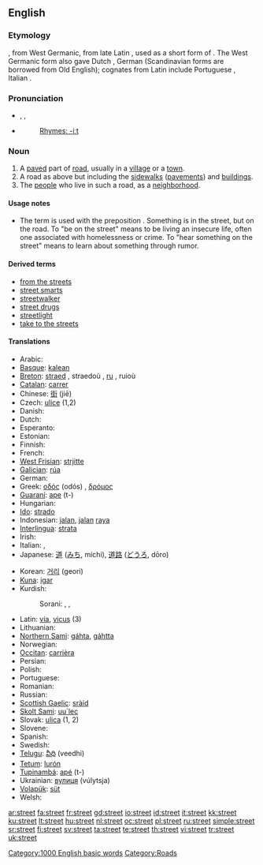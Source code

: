 {{wikipedia}}
==English==

{{rank|produce|drawn|field|828|street|attempt|soft|officers}}

===Etymology===
{{OE.}} {{term|stræt||paved road, Roman road}}, from West Germanic, from late Latin {{term|strata|lang=la}}, used as a short form of {{term||[[via]] [[strata]]|paved road}}.  The West Germanic form also gave Dutch {{term|straat}}, German {{term|Straße}} (Scandinavian forms are borrowed from Old English); cognates from Latin include Portuguese {{term|estrada}}, Italian {{term|strada}}.

===Pronunciation===
* {{enPR|strēt}}, {{IPA|/striːt/}}, {{SAMPA|/stri:t/}}
* {{audio|en-us-street.ogg|Audio (US)}}
*: [[Rhymes:English:-iːt|Rhymes: -iːt]]

===Noun===
{{en-noun}}

# A [[paved]] part of [[road]], usually in a [[village]] or a [[town]].
# A road as above but including the [[sidewalk]]s ([[pavement]]s) and [[building]]s.
# The [[people]] who live in such a road, as a [[neighborhood]].

====Usage notes====
* {{sense|paved part of road}} {{qualifier|Regional}} The term {{term|street}} is used with the preposition {{term|in}}.  Something is in the street, but on the road.  To "be on the street" means to be living an insecure life, often one associated with homelessness or crime. To "hear something on the street" means to learn about something through rumor. <!--This should be expanded a bit.-->

====Derived terms====
*[[from the streets]]
* [[street smarts]]
* [[streetwalker]]
* [[street drugs]]
* [[streetlight]]
*[[take to the streets]]

====Translations====
{{trans-top|A paved part of road, usually in a village or a town}}
* Arabic: {{ARchar|[[شارع]]}} {{unicode|(šá:reʕ)}}
* [[Basque]]: [[kalean]]
* [[Breton]]: [[straed]] {{f}}, straedoù {{p}}, [[ru]] {{f}}, ruioù {{p}}
* [[Catalan]]: [[carrer]] {{m}}
* Chinese: [[街]] (jiē)
* Czech: [[ulice]] {{f}} (1,2)
* Danish: {{t+|da|gade|n}}
* Dutch: {{t+|nl|straat}}
* Esperanto: {{t-|eo|strato|xs=Esperanto}}
* Estonian: {{t-|et|tänav}}
* Finnish: {{t+|fi|katu}}
* French: {{t+|fr|rue|f}}
* [[West Frisian]]: [[strjitte]]
* [[Galician]]: [[rúa]] {{f}}
* German: {{t+|de|Straße|f}}
* Greek: [[οδός]] (odós) {{f}}, [[δρόμος]] {{m}}
* [[Guaraní]]: [[ape]] (t-)
* Hungarian: {{t+|hu|utca}}
* [[Ido]]: [[strado]]
* Indonesian: [[jalan]], [[jalan]] [[raya]]
* [[Interlingua]]: [[strata]]
* Irish: {{t+|ga|sráid|f|xs=Irish}}
* Italian: {{t+|it|strada|f}}, {{t+|it|via|f}}
* Japanese: [[道]] ([[みち]], michi), [[道路]] ([[どうろ]], dōro)
{{trans-mid}}
* Korean: [[거리]] (geori)
* [[Kuna]]: [[igar]]
* Kurdish:
*: Sorani: {{t|ku|جاده|tr=jAdda|sc=KUchar}}, {{t|ku|کۆڵان|tr=koLAn|sc=KUchar}}, {{t|ku|شه‌قام|tr=shaqAm|sc=KUchar}}
* Latin: [[via]], [[vicus]] (3)
* Lithuanian: {{t+|lt|gatvė|f|xs=Lithuanian}}
* [[Northern Sami]]: [[gáhta]], [[gáhtta]]
* Norwegian: {{t-|no|gate}}
* [[Occitan]]: [[carrièra]] {{f}}
* Persian: {{t-|fa|خیابان|tr=khiyâbân|sc=FAchar|xs=Persian}}
* Polish: {{t+|pl|ulica}}
* Portuguese: {{t+|pt|rua|f}}
* Romanian: {{t-|ro|stradă|f}}
* Russian: {{t+|ru|улица|f|tr=úlitsa|sc=Cyrl}}
* [[Scottish Gaelic]]: [[sràid]] {{f}}
* [[Skolt Sami]]: [[uu´lec]]
* Slovak: [[ulica#Slovak|ulica]] {{f}} (1, 2)
* Slovene: {{t+|sl|ulica|f}}
* Spanish: {{t+|es|calle|f}}
* Swedish: {{t+|sv|gata}}
* [[Telugu]]: [[వీధి]] (veedhi)
* [[Tetum]]: [[lurón]]
* [[Tupinambá]]: [[apé]] (t-)
* Ukrainian: [[вулиця]] (vúlytsja) {{f}}
* [[Volapük]]: [[süt]]
* Welsh: {{t-|cy|heol|f|xs=Welsh}}
{{trans-bottom}}

[[Category:1000 English basic words]]
[[Category:Roads]]

[[ar:street]]
[[fa:street]]
[[fr:street]]
[[gd:street]]
[[io:street]]
[[id:street]]
[[it:street]]
[[kk:street]]
[[ku:street]]
[[lt:street]]
[[hu:street]]
[[nl:street]]
[[oc:street]]
[[pl:street]]
[[ru:street]]
[[simple:street]]
[[sr:street]]
[[fi:street]]
[[sv:street]]
[[ta:street]]
[[te:street]]
[[th:street]]
[[vi:street]]
[[tr:street]]
[[uk:street]]